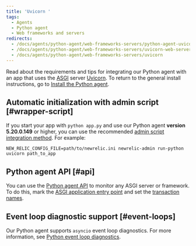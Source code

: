 ```yaml
---
title: 'Uvicorn '
tags:
  - Agents
  - Python agent
  - Web frameworks and servers
redirects:
  - /docs/agents/python-agent/web-frameworks-servers/python-agent-uvicorn-web-server
  - /docs/agents/python-agent/web-frameworks-servers/uvicorn-web-server
  - /docs/agents/python-agent/web-frameworks-servers/uvicorn
---
```


Read about the requirements and tips for integrating our Python agent with an app that uses the [ASGI](https://asgi.readthedocs.io/en/latest/) server [Uvicorn](https://www.uvicorn.org/). To return to the general install instructions, go to [Install the Python agent](/docs/agents/python-agent/installation-configuration/python-agent-installation).

## Automatic initialization with admin script [#wrapper-script]

If you start your app with `python app.py` and use our Python agent **version 5.20.0.149** or higher, you can use the recommended [admin script integration method](/docs/agents/python-agent/installation-configuration/python-agent-installation#integration). For example:

```
NEW_RELIC_CONFIG_FILE=path/to/newrelic.ini newrelic-admin run-python uvicorn path_to_app
```

## Python agent API [#api]

You can use the [Python agent API](/docs/agents/python-agent/python-agent-api) to monitor any ASGI server or framework. To do this, mark the [ASGI application entry point](/docs/agents/python-agent/python-agent-api/asgiapplication-python-agent-api) and set the [transaction names](/docs/agents/python-agent/python-agent-api/settransactionname-python-agent-api).

## Event loop diagnostic support [#event-loops]

Our Python agent supports `asyncio` event loop diagnostics. For more information, see [Python event loop diagnostics](/docs/agents/python-agent/supported-features/python-event-loop-diagnostics).
